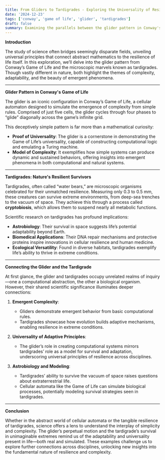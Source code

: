 ```yaml
---
title: From Gliders to Tardigrades - Exploring the Universality of Resilience and Complexity
date: '2024-12-23'
tags: ['conway', 'game of life', 'glider', 'tardigrades']
draft: false
summary: Examining the parallels between the glider pattern in Conway's Game of Life and the extreme survival abilities of tardigrades, this blog highlights the shared scientific themes of emergence, adaptability, and universal principles of complexity.
---
```


**Introduction**

The study of science often bridges seemingly disparate fields, unveiling universal principles that connect abstract mathematics to the resilience of life itself. In this exploration, we’ll delve into the glider pattern from Conway’s Game of Life and the microscopic marvels known as tardigrades. Though vastly different in nature, both highlight the themes of complexity, adaptability, and the beauty of emergent phenomena.

---

**Glider Pattern in Conway's Game of Life**

The glider is an iconic configuration in Conway’s Game of Life, a cellular automaton designed to simulate the emergence of complexity from simple rules. Comprised of just five cells, the glider cycles through four phases to “glide” diagonally across the game’s infinite grid.

This deceptively simple pattern is far more than a mathematical curiosity:

- **Proof of Universality**: The glider is a cornerstone in demonstrating the Game of Life’s universality, capable of constructing computational logic and emulating a Turing machine.
- **Model of Complexity**: It exemplifies how simple systems can produce dynamic and sustained behaviors, offering insights into emergent phenomena in both computational and natural systems.

---

**Tardigrades: Nature's Resilient Survivors**

Tardigrades, often called “water bears,” are microscopic organisms celebrated for their unmatched resilience. Measuring only 0.3 to 0.5 mm, these creatures can survive extreme environments, from deep-sea trenches to the vacuum of space. They achieve this through a process called **cryptobiosis**, which allows them to suspend nearly all metabolic functions.

Scientific research on tardigrades has profound implications:

- **Astrobiology**: Their survival in space suggests life’s potential adaptability beyond Earth.
- **Biomedical Applications**: Their DNA repair mechanisms and protective proteins inspire innovations in cellular resilience and human medicine.
- **Ecological Versatility**: Found in diverse habitats, tardigrades exemplify life’s ability to thrive in extreme conditions.

---

**Connecting the Glider and the Tardigrade**

At first glance, the glider and tardigrades occupy unrelated realms of inquiry—one a computational abstraction, the other a biological organism. However, their shared scientific significance illuminates deeper connections:

1. **Emergent Complexity**:

   - Gliders demonstrate emergent behavior from basic computational rules.
   - Tardigrades showcase how evolution builds adaptive mechanisms, enabling resilience in extreme conditions.

2. **Universality of Adaptive Principles**:

   - The glider’s role in creating computational systems mirrors tardigrades’ role as a model for survival and adaptation, underscoring universal principles of resilience across disciplines.

3. **Astrobiology and Modeling**:
   - Tardigrades’ ability to survive the vacuum of space raises questions about extraterrestrial life.
   - Cellular automata like the Game of Life can simulate biological processes, potentially modeling survival strategies seen in tardigrades.

---

**Conclusion**

Whether in the abstract world of cellular automata or the tangible resilience of tardigrades, science offers a lens to understand the interplay of simplicity and complexity. The glider’s perpetual motion and the tardigrade’s survival in unimaginable extremes remind us of the adaptability and universality present in life—both real and simulated. These examples challenge us to explore further connections across disciplines, unlocking new insights into the fundamental nature of resilience and complexity.
